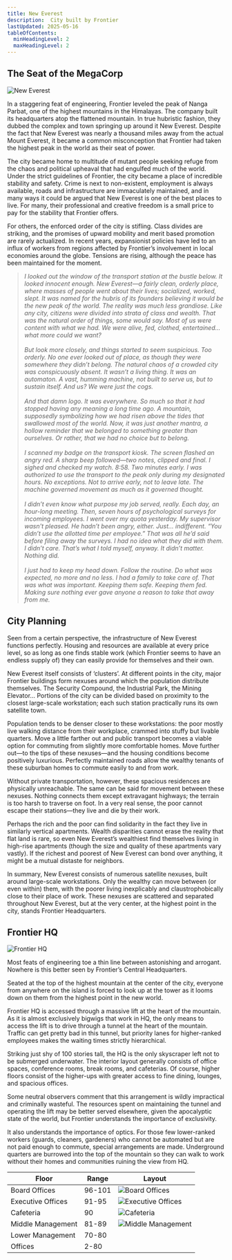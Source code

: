```yaml
---
title: New Everest
description:  City built by Frontier
lastUpdated: 2025-05-16
tableOfContents:
  minHeadingLevel: 2
  maxHeadingLevel: 2
---
```


## The Seat of the MegaCorp
![New Everest](../../../assets/frontier/new-everest.png)

In a staggering feat of engineering, Frontier leveled the peak of Nanga Parbat, one of the highest mountains in the Himalayas. The company built its headquarters atop the flattened mountain. In true hubristic fashion, they dubbed the complex and town springing up around it New Everest. Despite the fact that New Everest was nearly a thousand miles away from the actual Mount Everest, it became a common misconception that Frontier had taken the highest peak in the world as their seat of power.

The city became home to multitude of mutant people seeking refuge from the chaos and political upheaval that had engulfed much of the world. Under the strict guidelines of Frontier, the city became a place of incredible stability and safety. Crime is next to non-existent, employment is always available, roads and infrastructure are immaculately maintained, and in many ways it could be argued that New Everest is one of the best places to live. For many, their professional and creative freedom is a small price to pay for the stability that Frontier offers.

For others, the enforced order of the city is stifling. Class divides are striking, and the promises of upward mobility and merit based promotion are rarely actualized. In recent years, expansionist policies have led to an influx of workers from regions affected by Frontier’s involvement in local economies around the globe. Tensions are rising, although the peace has been maintained for the moment.
>*I looked out the window of the transport station at the bustle below. It looked innocent enough. New Everest—a fairly clean, orderly place, where masses of people went about their lives; socialized, worked, slept. It was named for the hubris of its founders believing it would be the new peak of the world. The reality was much less grandiose. Like any city, citizens were divided into strata of class and wealth. That was the natural order of things, some would say. Most of us were content with what we had. We were alive, fed, clothed, entertained... what more could we want?*<br />
<br />*But look more closely, and things started to seem suspicious. Too orderly. No one ever looked out of place, as though they were somewhere they didn’t belong. The natural chaos of a crowded city was conspicuously absent. It wasn’t a living thing. It was an automaton. A vast, humming machine, not built to serve us, but to sustain itself. And us? We were just the cogs.*<br />
<br />*And that damn logo. It was everywhere. So much so that it had stopped having any meaning a long time ago. A mountain, supposedly symbolizing how we had risen above the tides that swallowed most of the world. Now, it was just another mantra, a hollow reminder that we belonged to something greater than ourselves. Or rather, that we had no choice but to belong.*<br />
<br />*I scanned my badge on the transport kiosk. The screen flashed an angry red. A sharp beep followed—two notes, clipped and final. I sighed and checked my watch. 8:58. Two minutes early. I was authorized to use the transport to the peak only during my designated hours. No exceptions. Not to arrive early, not to leave late. The machine governed movement as much as it governed thought.*<br />
<br />*I didn’t even know what purpose my job served, really. Each day, an hour-long meeting. Then, seven hours of psychological surveys for incoming employees. I went over my quota yesterday. My supervisor wasn't pleased. He hadn’t been angry, either. Just... indifferent. “You didn’t use the allotted time per employee.” That was all he’d said before filing away the surveys. I had no idea what they did with them. I didn’t care. That’s what I told myself, anyway. It didn’t matter. Nothing did.*<br />
<br />*I just had to keep my head down. Follow the routine. Do what was expected, no more and no less. I had a family to take care of. That was what was important. Keeping them safe. Keeping them fed. Making sure nothing ever gave anyone a reason to take that away from me.*

## City Planning
Seen from a certain perspective, the infrastructure of New Everest functions perfectly. Housing and resources are available at every price level, so as long as one finds stable work (which Frontier seems to have an endless supply of) they can easily provide for themselves and their own. 

New Everest itself consists of ‘clusters’. At different points in the city, major Frontier buildings form nexuses around which the population distribute themselves. The Security Compound, the Industrial Park, the Mining Elevator… Portions of the city can be divided based on proximity to the closest large-scale workstation; each such station practically runs its own satellite town.

Population tends to be denser closer to these workstations: the poor mostly live walking distance from their workplace, crammed into stuffy but livable quarters. Move a little farther out and public transport becomes a viable option for commuting from slightly more comfortable homes. Move further out—to the tips of these nexuses—and the housing conditions become positively luxurious. Perfectly maintained roads allow the wealthy tenants of these suburban homes to commute easily to and from work. 

Without private transportation, however, these spacious residences are physically unreachable. The same can be said for movement between these nexuses. Nothing connects them except extravagant highways; the terrain is too harsh to traverse on foot. In a very real sense, the poor cannot escape their stations—they live and die by their work.

Perhaps the rich and the poor can find solidarity in the fact they live in similarly vertical apartments. Wealth disparities cannot erase the reality that flat land is rare, so even New Everest’s wealthiest find themselves living in high-rise apartments (though the size and quality of these apartments vary vastly). If the richest and poorest of New Everest can bond over anything, it might be a mutual distaste for neighbors. 

In summary, New Everest consists of numerous satellite nexuses, built around large-scale workstations. Only the wealthy can move between (or even within) them, with the poorer living inexplicably and claustrophobically close to their place of work. These nexuses are scattered and separated throughout New Everest, but at the very center, at the highest point in the city, stands Frontier Headquarters.

## Frontier HQ
![Frontier HQ](../../../assets/frontier/frontier_hq.jpg)

Most feats of engineering toe a thin line between astonishing and arrogant. Nowhere is this better seen by Frontier’s Central Headquarters.

Seated at the top of the highest mountain at the center of the city, everyone from anywhere on the island is forced to look up at the tower as it looms down on them from the highest point in the new world.

Frontier HQ is accessed through a massive lift at the heart of the mountain. As it is almost exclusively bigwigs that work in HQ, the only means to access the lift is to drive through a tunnel at the heart of the mountain. Traffic can get pretty bad in this tunnel, but priority lanes for higher-ranked employees makes the waiting times strictly hierarchical. 

Striking just shy of 100 stories tall, the HQ is the only skyscraper left not to be submerged underwater.  The interior layout generally consists of office spaces, conference rooms, break rooms, and cafeterias. Of course, higher floors consist of the higher-ups with greater access to fine dining, lounges, and spacious offices. 

Some neutral observers comment that this arrangement is wildly impractical and criminally wasteful. The resources spent on maintaining the tunnel and operating the lift may be better served elsewhere, given the apocalyptic state of the world, but Frontier understands the importance of exclusivity.

It also understands the importance of optics. For those few lower-ranked workers (guards, cleaners, gardeners) who cannot be automated but are not paid enough to commute, special arrangements are made. Underground quarters are burrowed into the top of the mountain so they can walk to work without their homes and communities ruining the view from HQ.

| Floor             | Range  | Layout |
|-------------------|--------|--------|
| Board Offices     | 96-101 | ![Board Offices](../../../assets/frontier/board.PNG)
| Executive Offices | 91-95  | ![Executive Offices](../../../assets/frontier/executive.PNG)
| Cafeteria         | 90     | ![Cafeteria](../../../assets/frontier/cafeteria.PNG)
| Middle Management | 81-89  | ![Middle Management](../../../assets/frontier/middle.png)
| Lower Management  | 70-80  |
| Offices           | 2-80   |